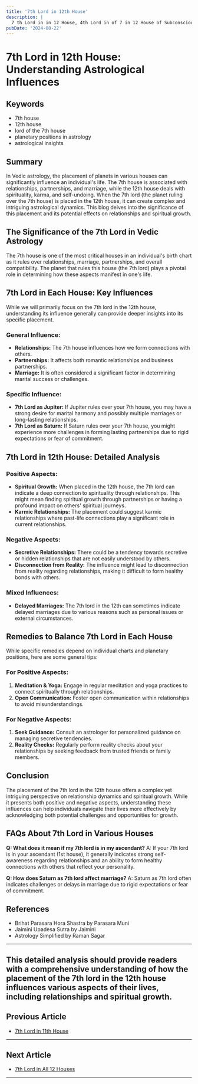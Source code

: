 ```yaml
---
title: '7th Lord in 12th House'
description: |
  7 th Lord in in 12 House, 4th Lord in of 7 in 12 House of Subconscious in Vedic astrology
pubDate: '2024-08-22'
---
```


# 7th Lord in 12th House: Understanding Astrological Influences

## Keywords

- 7th house
- 12th house
- lord of the 7th house
- planetary positions in astrology
- astrological insights

## Summary

In Vedic astrology, the placement of planets in various houses can significantly influence an individual's life. The 7th house is associated with relationships, partnerships, and marriage, while the 12th house deals with spirituality, karma, and self-undoing. When the 7th lord (the planet ruling over the 7th house) is placed in the 12th house, it can create complex and intriguing astrological dynamics. This blog delves into the significance of this placement and its potential effects on relationships and spiritual growth.

## The Significance of the 7th Lord in Vedic Astrology

The 7th house is one of the most critical houses in an individual's birth chart as it rules over relationships, marriage, partnerships, and overall compatibility. The planet that rules this house (the 7th lord) plays a pivotal role in determining how these aspects manifest in one's life. 

## 7th Lord in Each House: Key Influences

While we will primarily focus on the 7th lord in the 12th house, understanding its influence generally can provide deeper insights into its specific placement.

### General Influence:
- **Relationships:** The 7th house influences how we form connections with others.
- **Partnerships:** It affects both romantic relationships and business partnerships.
- **Marriage:** It is often considered a significant factor in determining marital success or challenges.
  
### Specific Influence:
- **7th Lord as Jupiter:** If Jupiter rules over your 7th house, you may have a strong desire for marital harmony and possibly multiple marriages or long-lasting relationships.
- **7th Lord as Saturn:** If Saturn rules over your 7th house, you might experience more challenges in forming lasting partnerships due to rigid expectations or fear of commitment.
  
## 7th Lord in 12th House: Detailed Analysis

### Positive Aspects:
- **Spiritual Growth:** When placed in the 12th house, the 7th lord can indicate a deep connection to spirituality through relationships. This might mean finding spiritual growth through partnerships or having a profound impact on others' spiritual journeys.
- **Karmic Relationships:** The placement could suggest karmic relationships where past-life connections play a significant role in current relationships.
  
### Negative Aspects:
- **Secretive Relationships:** There could be a tendency towards secretive or hidden relationships that are not easily understood by others.
- **Disconnection from Reality:** The influence might lead to disconnection from reality regarding relationships, making it difficult to form healthy bonds with others.
  
### Mixed Influences:
- **Delayed Marriages:** The 7th lord in the 12th can sometimes indicate delayed marriages due to various reasons such as personal issues or external circumstances.
  
## Remedies to Balance 7th Lord in Each House

While specific remedies depend on individual charts and planetary positions, here are some general tips:

### For Positive Aspects:
1. **Meditation & Yoga:** Engage in regular meditation and yoga practices to connect spiritually through relationships.
2. **Open Communication:** Foster open communication within relationships to avoid misunderstandings.

### For Negative Aspects:
1. **Seek Guidance:** Consult an astrologer for personalized guidance on managing secretive tendencies.
2. **Reality Checks:** Regularly perform reality checks about your relationships by seeking feedback from trusted friends or family members.

## Conclusion

The placement of the 7th lord in the 12th house offers a complex yet intriguing perspective on relationship dynamics and spiritual growth. While it presents both positive and negative aspects, understanding these influences can help individuals navigate their lives more effectively by acknowledging both potential challenges and opportunities for growth.

## FAQs About 7th Lord in Various Houses

**Q: What does it mean if my 7th lord is in my ascendant?**
A: If your 7th lord is in your ascendant (1st house), it generally indicates strong self-awareness regarding relationships and an ability to form healthy connections with others that reflect your personality.

**Q: How does Saturn as 7th lord affect marriage?**
A: Saturn as 7th lord often indicates challenges or delays in marriage due to rigid expectations or fear of commitment.

## References

* Brihat Parasara Hora Shastra by Parasara Muni
* Jaimini Upadesa Sutra by Jaimini
* Astrology Simplified by Raman Sagar

---

This detailed analysis should provide readers with a comprehensive understanding of how the placement of the 7th lord in the 12th house influences various aspects of their lives, including relationships and spiritual growth.
---

## Previous Article
- [7th Lord in 11th House](/blogs-md/1007_7th_Lord_in_all_Houses/100711_7th_Lord_in_11th_House.md)

---

## Next Article
- [7th Lord in All 12 Houses](/blogs-md/1007_7th_Lord_in_all_Houses/100700_7th_Lord_in_all_12_Houses_knowledge.md)

---

